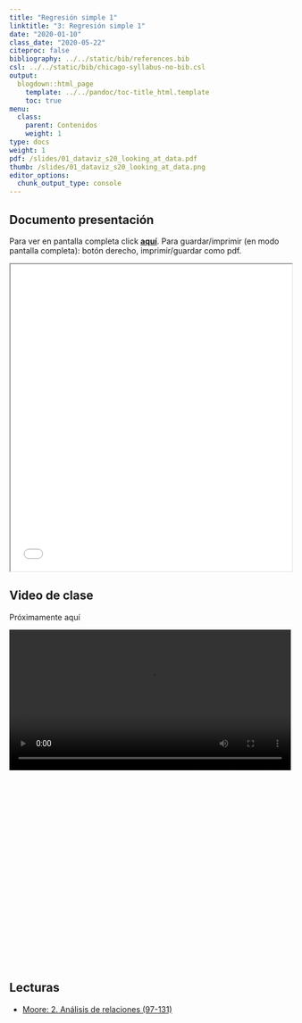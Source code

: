 ```yaml
---
title: "Regresión simple 1"
linktitle: "3: Regresión simple 1"
date: "2020-01-10"
class_date: "2020-05-22"
citeproc: false
bibliography: ../../static/bib/references.bib
csl: ../../static/bib/chicago-syllabus-no-bib.csl
output:
  blogdown::html_page
    template: ../../pandoc/toc-title_html.template
    toc: true
menu:
  class:
    parent: Contenidos
    weight: 1
type: docs
weight: 1
pdf: /slides/01_dataviz_s20_looking_at_data.pdf
thumb: /slides/01_dataviz_s20_looking_at_data.png
editor_options:
  chunk_output_type: console
---
```


## Documento presentación

<span class="sidenote">Para ver en pantalla completa click [**aquí**](/slides/03-regsimple1/03_regsimple1.html). Para guardar/imprimir (en modo pantalla completa): botón derecho, imprimir/guardar como pdf. </span>

<iframe src=/slides/03-regsimple1/03_regsimple1.html height="550" width=100% allowfullscreen="true">
</iframe>

## Video de clase

<span class="sidenote"> Próximamente aquí </span>

<div style="width: 100%; height: 600px; overflow: hidden;">
<video  style="width: 100%;" controls>
<source src=" " type="video/mp4">
</video>
</div>

## Lecturas

- [Moore: 2. Análisis de relaciones (97-131)](/docs/lecturas/moore_analisisderelaciones1.pdf)
